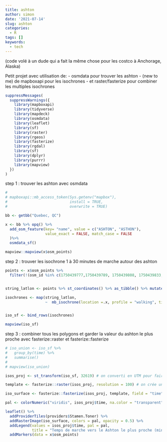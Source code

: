 ```yaml
---
title: ashton
author: simon
date: '2021-07-14'
slug: ashton
categories:
  - R
tags: []
keywords:
  - tech
---
```

(code volé à un dude qui a fait la même chose pour les costco à Anchorage, Alaska)

Petit projet  avec utilisation de:
-  osmdata pour trouver les ashton
- (new to me) de mapboxapi pour les isochrones
- et raster/fasterize pour combiner les multiples isochrones 

```r
suppressMessages(
  suppressWarnings({
    library(mapboxapi)
    library(tidyverse)
    library(mapdeck)
    library(osmdata)
    library(leaflet)
    library(sf)
    library(raster)
    library(rgeos)
    library(fasterize)
    library(rgdal)
    library(sf)
    library(dplyr)
    library(purrr)
    library(mapview)
  })
)
```



step 1 : trouver les ashton avec osmdata
```r
# 
# mapboxapi::mb_access_token(Sys.getenv("mapbox"),
#                            install = TRUE,
#                            overwrite = TRUE)

bb <- getbb("Quebec, QC") 

x <- bb %>% opq() %>%
  add_osm_feature(key= "name", value = c("ASHTON", "ASTHON"),
                  value_exact = FALSE, match_case = FALSE
  )%>%
  osmdata_sf()

mapview::mapview(x$osm_points)
```

step 2 : trouver les isochrone 1 à 30 minutes de marche autour des ashton
```r
points <- x$osm_points %>% 
  filter(!(osm_id %in% c(1750439777,1750439789, 1750439808, 1750439833,  1750439845, 1616297363, 1616297367, 1616297399))) ## multiple points for a single greasy spoon


string_latlon <- points %>% st_coordinates() %>% as_tibble() %>% mutate(latlon = paste0( X, ",", Y)) %>% pull(latlon) # this is ugly.. find better way

isochrones <- map(string_latlon,
                  ~  mb_isochrone(location =.x, profile = "walking", time = 1:30 ))


iso_sf <- bind_rows(isochrones)

mapview(iso_sf)


```


step 3 : combiner tous les polygons et garder la valeur du  ashton le plus proche  avec fasterize::raster et fasterize::fasterize
```r
# iso_union <- iso_sf %>%
#   group_by(time) %>%
#   summarise()
# 
# mapview(iso_union)

isos_proj <- st_transform(iso_sf, 32619) # on converti en UTM pour faire le raster

template <- fasterize::raster(isos_proj, resolution = 100) # on crée un template de raster 100x100

iso_surface <- fasterize::fasterize(isos_proj, template, field = "time", fun = "min")  ## opour chaque carré des rasters  on prend le minimum de time de tous les polygones qui lui touche

pal <- colorNumeric("viridis", isos_proj$time, na.color = "transparent")

leaflet() %>%
  addProviderTiles(providers$Stamen.Toner) %>%
  addRasterImage(iso_surface, colors = pal, opacity = 0.5) %>%
  addLegend(values = isos_proj$time, pal = pal,
            title = "Temps de marche vers le Ashton le plus proche (minutes)") %>%
  addMarkers(data = x$osm_points)
```


